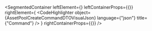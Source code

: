 
<SegmentedContainer
  leftElement={<AssetPoolCreateCommandDTODesc />}
  leftContainerProps={{}}
  rightElement={
    <CodeHighlighter
      object={AssetPoolCreateCommandDTOVisualJson}
      language={"json"}
      title={"Command"}
    />
  }
  rightContainerProps={{}}
/>
